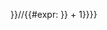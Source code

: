 <includeonly>{{{{{rootpage|{{FULLPAGENAME}}}}}/{{{subpage}}}/{{#expr: {{rand|{{{max|1}}}|{{mod|{{#time:U}}|{{{seed|17}}}}} }} + 1}}}}</includeonly>